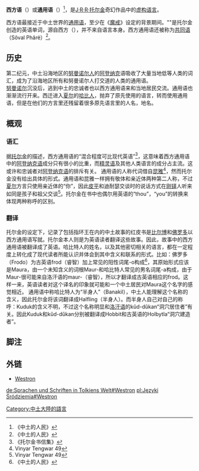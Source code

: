 {{Infobox language
|name=西方语
|nativename=Adûni<ref name="PM">《中土的人民》</ref>
|creator=[[J·R·R·托尔金|J·R·R·托尔金]]
|setting=[[中土大陆|中土大陆]]的[[奇幻作品|幻想]]世界
|fam1=[[人工语言|人工语言]]
|fam2=[[艺术语言|艺术语言]]
|fam3=[[虚构语言|虚构语言]]
|fam4=[[阿尔达的语言|阿尔达的语言]]
|fam5=[[他列斯卡语|他列斯卡语]]
|fam6=[[阿登奈克语|阿登奈克语]]
|posteriori=与其他[[阿尔达的语言|阿尔达的语言]]相关，虚构的[[先创语言与非先创语言|先创语言]]。
|iso3=none
}}
'''西方语'''（{{lang|en|Westron}}）或'''通用语'''（{{lang|en|Common Speech}}）<ref name="PM">《中土的人民》</ref>，是[[J·R·R·托尔金|J·R·R·托尔金]]奇幻作品中的[[虚构语言|虚构语言]]。

西方语最接近于中土世界的[[通用语|通用语]]，至少在《[[魔戒|魔戒]]》设定的背景期间。"{{lang|en|Westron}}"是托尔金创造的英语单词，源自西方（{{lang|en|West}}），并不来自语言本身。西方通用语还被称为[[共同语|共同语]]（Sôval Phârë）<ref name="PM">《中土的人民》</ref>。

==历史==
第二纪元，中土沿海地区的[[努曼诺尔人|努曼诺尔人]]的[[阿登纳克|阿登纳克]]语吸收了大量当地低等人类的词汇，成为了沿海地区所有和努曼诺尔人打交道的人类的通用语。<br />
[[努曼诺尔|努曼诺尔]]沉没后，逃到中土的忠诚者也以西方通用语来和当地居民交流。通用语也渐渐流行开来。西迁进入[[夏尔|夏尔]]的[[哈比人|哈比人]]，抛弃了原先使用的语言，转而使用通用语，但是在他们的方言里还残留着很多原先语言里的人名，地名。

==概观==
===语汇===
据[[托尔金|托尔金]]的描述，西方通用语的“混合程度可比现代英语”<ref name="Letters">《托尔金书信集》</ref>，这意味着西方通用语中的[[阿登纳克语|阿登纳克语]]成分只有很小的比重，而[[精灵语|精灵语]]及其他人类语言的成分占主流。这或许和忠诚者对[[阿登纳克语|阿登纳克语]]的排斥有关。
通用语的人称代词借自[[昆雅|昆雅]]<ref name="VT49">Vinyar Tengwar 49</ref>，然而托尔金没有给出具体的形式。通用语和昆雅一样拥有敬体和亲近体两种第二人称，不过[[夏尔|夏尔]]方言只使用亲近体的“你”，因此[[皮平|皮平]]和迪耐瑟交谈时的说话方式在[[刚铎|刚铎]]人听来如同是孩子和祖父交谈<ref name="VT49">Vinyar Tengwar 49</ref>。托尔金在书中也偶尔用英语的“thou”，“you”的转换来体现两种称呼的区别。

===翻译===
托尔金的设定下，记录了包括指环王在内的中土故事的红皮书是[[比尔博|比尔博]]和[[佛罗多|佛罗多]]以西方通用语写就。托尔金本人则是为英语读者翻译这些故事。因此，故事中的西方通用语被翻译成了英语。哈比特人的姓名，以及其他密切相关的语言，都在一定程度上转化成了现代读者所能认识并体会到其中含义和联系的形式。比如：佛罗多（Frodo）为古英语frod（睿智）加上常见的阳性词尾-o构成<ref name="PM">《中土的人民》</ref>，其原始形式应该是Maura，由一个未知含义的词根Maur-和哈比特人常见的男名词尾-a构成，由于Maur-很可能来自洛汗语的maur-（睿智），所以才翻译成古英语相应的frod。这样一来，英语读者对这个译名的印象就可能和一个中土居民对Maura这个名字的感觉相近。
通用语中称哈比特人为“半身人”（Banakil），中土人能理解这个名称的含义，因此托尔金将该词翻译成Halfling（半身人）。而半身人自己对自己的称呼：Kuduk的含义不明，不过这个名称明显和[[洛汗语|洛汗语]]的kûd-dûkan“洞穴居住者”有关。因此Kuduk和kûd-dûkan分别被翻译成Hobbit和古英语的Holbytla“洞穴建造者”。
==脚注==
{{reflist}}

[[Category:中土大陸的語言|Category:中土大陸的語言]]

==外链==
*[http://folk.uib.no/hnohf/westron.htm Westron] {{Wayback|url=http://folk.uib.no/hnohf/westron.htm |date=20210420121511 }}

{{Languages of Middle-earth}}

[[de:Sprachen_und_Schriften_in_Tolkiens_Welt#Westron|de:Sprachen und Schriften in Tolkiens Welt#Westron]]
[[pl:Języki_Śródziemia#Westron|pl:Języki Śródziemia#Westron]]